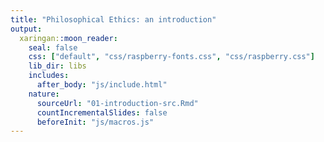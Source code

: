 ```yaml
---
title: "Philosophical Ethics: an introduction"
output:
  xaringan::moon_reader:
    seal: false
    css: ["default", "css/raspberry-fonts.css", "css/raspberry.css"]
    lib_dir: libs
    includes:
      after_body: "js/include.html"
    nature:
      sourceUrl: "01-introduction-src.Rmd"
      countIncrementalSlides: false
      beforeInit: "js/macros.js" 
--- 
```

